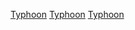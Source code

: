 {{Catnav|頁面分類|地理|水體|海洋|太平洋|太平洋颱風|太平洋颱風季}}

{{catmore}}
{{Year by category
| m = 2
| c = 0
| d = 0
| y = 2
| cat = 太平洋颱風季
| in = 
| parent = 太平洋颱風季
| subcat = 2002年自然灾害
| sortkey = typhoon
}}

{{Commons category|2002 Pacific typhoon season}}

[[Category:2002年氣象|Typhoon]]
[[Category:2002年亞洲|Typhoon]]
[[Category:2002年大洋洲|Typhoon]]